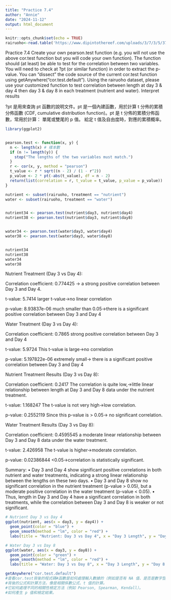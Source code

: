 ```yaml
---
title: "Practice 7.4"
author: "Annie"
date: "2024-11-12"
output: html_document
---
```


```r
knitr::opts_chunk$set(echo = TRUE)
rairuoho<-read.table('https://www.dipintothereef.com/uploads/3/7/3/5/37359245/rairuoho.txt', header=T, sep='\t') 

```

Practice 7.4 Create your own pearson.test function
(e.g. you will not use the above cor.test function but you will code your own function). 
The function should (at least) be able to test for the correlation between two variables. 
You will need to check at ?pt (or similar function) in order to extract the p-value. 
You can “dissect” the code source of the current cor.test function using getAnywhere("cor.test.default"). 
Using the rairuoho dataset, please use your customized function to test correlation between length at day 3 & day 4 then day 3 & day 8 in each treatment (nutrient and water). 
Interpret results

?pt 是用來查詢 pt 函數的說明文件。pt 是一個內建函數，用於計算 t 分佈的累積分佈函數 (CDF, cumulative distribution function)。pt 是 t 分佈的累積分佈函數，常用於計算：
單尾或雙尾的 p 值。
給定 t 值及自由度時，對應的累積概率。

```r
library(ggplot2)


pearson.test <- function(x, y) {
  n <- length(x) # 樣本數
  if (n != length(y)) {
    stop("The lengths of the two variables must match.")
  }
  r <- cor(x, y, method = "pearson")
  t_value <- r * sqrt((n - 2) / (1 - r^2)) 
  p_value <- 2 * pt(-abs(t_value), df = n - 2) 
  return(list(correlation = r, t_value = t_value, p_value = p_value))
}

nutrient <- subset(rairuoho, treatment == "nutrient")
water <- subset(rairuoho, treatment == "water")


nutrient34 <- pearson.test(nutrient$day3, nutrient$day4)
nutrient38 <- pearson.test(nutrient$day3, nutrient$day8)


water34 <- pearson.test(water$day3, water$day4)
water38 <- pearson.test(water$day3, water$day8)


nutrient34
nutrient38
water34
water38
```

Nutrient Treatment (Day 3 vs Day 4):

Correlation coefficient: 0.774425
→ a strong positive correlation between Day 3 and Day 4. 

t-value: 5.7414
larger t-value→no linear correlation

p-value: 8.93837e-06
much smaller than 0.05→there is a significant positive correlation between Day 3 and Day 4

Water Treatment (Day 3 vs Day 4):

Correlation coefficient: 0.7865
strong positive correlation between Day 3 and Day 4

t-value: 5.9724
This t-value is large→no correlation

p-value: 5.197822e-06
extremely small→ there is a significant positive correlation between Day 3 and Day 4

Nutrient Treatment Results (Day 3 vs Day 8):

Correlation coefficient: 0.2417
The correlation is quite low,→little linear relationship between length at Day 3 and Day 8 data under the nutrient treatment.

t-value: 1.168247
The t-value is not very high→low correlation.

p-value: 0.2552119
Since this p-value is > 0.05→ no significant correlation.

Water Treatment Results (Day 3 vs Day 8):

Correlation coefficient: 0.4595545
a moderate linear relationship between Day 3 and Day 8 data under the water treatment.

t-value: 2.426958
The t-value is higher→moderate correlation.

p-value: 0.02386844
<0.05→correlation is statistically significant.

Summary:
•	Day 3 and Day 4 show significant positive correlations in both nutrient and water treatments, indicating a strong linear relationship between the lengths on these two days.
•	Day 3 and Day 8 show no significant correlation in the nutrient treatment (p-value > 0.05), but a moderate positive correlation in the water treatment (p-value < 0.05).
•	
Thus, length in Day 3 and Day 4 have a significant correlation in both treatments, while the correlation between Day 3 and Day 8 is weaker or not significant.

```r
# Nutrient Day 3 vs Day 4
ggplot(nutrient, aes(x = day3, y = day4)) +
  geom_point(color = "blue") +
  geom_smooth(method = "lm", color = "red") +
  labs(title = "Nutrient: Day 3 vs Day 4", x = "Day 3 Length", y = "Day 4 Length")

# Water Day 3 vs Day 8
ggplot(water, aes(x = day3, y = day8)) +
  geom_point(color = "green") +
  geom_smooth(method = "lm", color = "red") +
  labs(title = "Water: Day 3 vs Day 8", x = "Day 3 Length", y = "Day 8 Length")

getAnywhere("cor.test.default") 
#查看cor.test背後的程式碼#函數是如何處理輸入數據的（例如是否有 NA 值、是否是數字型資料）。
#背後的公式和計算方法，像是相關係數公式、t 值的計算。
#它如何處理不同的相關性檢定方法（例如 Pearson, Spearman, Kendall）。
#如何產生 p 值和檢定結果。



```
